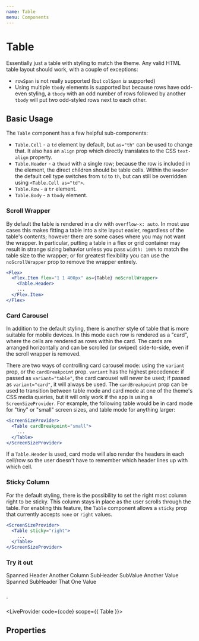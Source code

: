 ```yaml
---
name: Table
menu: Components
---
```



# Table

Essentially just a table with styling to match the theme. Any valid HTML table layout should work, with a couple of exceptions:

- `rowSpan` is not really supported (but `colSpan` _is_ supported)
- Using multiple `tbody` elements is supported but because rows have odd-even styling, a `tbody` with an odd number of rows followed by another `tbody` will put two odd-styled rows next to each other.

## Basic Usage

The `Table` component has a few helpful sub-components:
- `Table.Cell` - a `td` element by default, but `as="th"` can be used to change that. It also has an `align` prop which directly translates to the CSS `text-align` property.
- `Table.Header` - a `thead` with a single row; because the row is included in the element, the direct children should be table cells. Within the `Header` the default cell type switches from `td` to `th`, but can still be overridden using `<Table.Cell as="td">`.
- `Table.Row` - a `tr` element.
- `Table.Body` - a `tbody` element.

### Scroll Wrapper

By default the table is rendered in a div with `overflow-x: auto`.
In most use cases this makes fitting a table into a site layout easier, regardless of the table's contents;
however there are some cases where you may not want the wrapper.
In particular, putting a table in a flex or grid container may result in strange sizing behavior
unless you pass `width: 100%` to match the table size to the wrapper;
or for greatest flexibility you can use the `noScrollWrapper` prop to remove the wrapper entirely.

```jsx
<Flex>
  <Flex.Item flex="1 1 400px" as={Table} noScrollWrapper>
    <Table.Header>
    ...
  </Flex.Item>
</Flex>
```

### Card Carousel

In addition to the default styling, there is another style of table that is more suitable for mobile devices. In this mode each row is rendered as a "card", where the cells are rendered as rows within the card. The cards are arranged horizontally and can be scrolled (or swiped) side-to-side, even if the scroll wrapper is removed.

There are two ways of controlling card carousel mode: using the `variant` prop, or the `cardBreakpoint` prop. `variant` has the highest precedence: if passed as `variant="table"`, the card carousel will never be used; if passed as `variant="card"`, it will always be used. The `cardBreakpoint` prop can be used to transition between table mode and card mode at one of the theme's CSS media queries, but it will only work if the app is using a `ScreenSizeProvider`. For example, the following table would be in card mode for "tiny" or "small" screen sizes, and table mode for anything larger:

```jsx
<ScreenSizeProvider>
  <Table cardBreakpoint="small">
    ...
  </Table>
</ScreenSizeProvider>
```

If a `Table.Header` is used, card mode will also render the headers in each cell/row so the user doesn't have to remember which header lines up with which cell.

### Sticky Column

For the default styling, there is the possibility to set the right most column right to be sticky. This column stays in place as the user scrolls through the table. For enabling this feature, the `Table` component allows a `sticky` prop that currently accepts `none` or `right` values.

```jsx
<ScreenSizeProvider>
  <Table sticky="right">
    ...
  </Table>
</ScreenSizeProvider>
```

### Try it out

<Table>
  <Table.Header>
    <Table.Cell colSpan="2">Spanned Header</Table.Cell>
    <Table.Cell>Another Column</Table.Cell>
  </Table.Header>
  <Table.Row>
    <Table.Cell as="th">SubHeader</Table.Cell>
    <Table.Cell>SubValue</Table.Cell>
    <Table.Cell align="right">Another Value</Table.Cell>
  </Table.Row>
  <Table.Row>
    <Table.Cell align="center" colSpan="2">Spanned SubHeader</Table.Cell>
    <Table.Cell align="right">That One Value</Table.Cell>
  </Table.Row>
</Table>
`

<LiveProvider code={code} scope={{ Table }}>
  <LiveEditor style={livePreviewStyle} />
  <LiveError />
  <LivePreview />
</LiveProvider>

## Properties

<PropsTable of={Table} />
